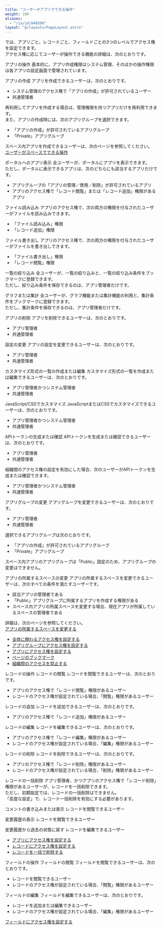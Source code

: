 ```yaml
---
title: "ユーザーがアプリでできる操作"
weight: 100
aliases:
  - "/ja/id/040590"
layout: "@/layouts/PageLayout.astro"
---
```




<Kintone />では、アプリごと、レコードごと、フィールドごとの3つのレベルでアクセス権を設定できます。  
アクセス権に応じてユーザーが操作できる機能の詳細は、次のとおりです。

<Heading id="rights_app_rights_detail_10">アプリの操作</Heading>
基本的に、アプリ作成権限は<Kintone />システム管理、そのほかの操作権限は各アプリの設定画面で管理されています。

<Heading level={3} id="rights_app_rights_detail_1010">アプリの作成</Heading>
アプリを作成できるユーザーは、次のとおりです。

* <Kintone />システム管理のアクセス権で「アプリの作成」が許可されているユーザー
* <Slash />共通管理者

再利用してアプリを作成する場合は、管理権限を持つアプリだけを再利用できます。  
また、アプリの作成時には、次のアプリグループを選択できます。

* 「アプリの作成」が許可されているアプリグループ
* 「Private」アプリグループ

<Note>

スペース内アプリを作成できるユーザーは、次のページを参照してください。  
[ユーザーがスペースでできる操作](/k/ja/id/040705.html)


</Note>

<Heading level={3} id="rights_app_rights_detail_1020">ポータルへのアプリ表示</Heading>
全ユーザーが、ポータルにアプリを表示できます。  
ただし、ポータルに表示できるアプリは、次のどちらにも該当するアプリだけです。

* アプリグループの「アプリの管理／使用／削除」が許可されているアプリ
* アプリのアクセス権で「レコード閲覧」または「レコード追加」権限があるアプリ

<Heading level={3} id="rights_app_rights_detail_1030">ファイル読み込み</Heading>
アプリのアクセス権で、次の両方の権限を付与されたユーザーがファイルを読み込みできます。

* 「ファイル読み込み」権限
* 「レコード追加」権限

<Heading level={3} id="rights_app_rights_detail_1040">ファイル書き出し</Heading>
アプリのアクセス権で、次の両方の権限を付与されたユーザーがファイルを書き出しできます。

* 「ファイル書き出し」権限
* 「レコード閲覧」権限

<Heading level={3} id="rights_app_rights_detail_1050">一覧の絞り込み</Heading>
全ユーザーが、一覧の絞り込みと、一覧の絞り込み条件をブックマークに登録できます。  
ただし、絞り込み条件を保存できるのは、アプリ管理者だけです。

<Heading level={3} id="rights_app_rights_detail_1060">グラフまたは集計</Heading>
全ユーザーが、グラフ機能または集計機能の利用と、集計条件をブックマークに登録できます。  
ただし、集計条件を保存できるのは、アプリ管理者だけです。

<Heading level={3} id="rights_app_rights_detail_1070">アプリの削除</Heading>
アプリを削除できるユーザーは、次のとおりです。

* アプリ管理者
* <Slash />共通管理者

<Heading level={3} id="rights_app_rights_detail_1080">設定の変更</Heading>
アプリの設定を変更できるユーザーは、次のとおりです。

* アプリ管理者
* <Slash />共通管理者

<Heading level={3} id="rights_app_rights_detail_1090">カスタマイズ形式の一覧の作成または編集</Heading>
カスタマイズ形式の一覧を作成または編集できるユーザーは、次のとおりです。

* アプリ管理者かつ<Kintone />システム管理者
* <Slash />共通管理者

<Heading level={3} id="rights_app_rights_detail_10100">JavaScript/CSSでカスタマイズ</Heading>
JavaScriptまたはCSSでカスタマイズできるユーザーは、次のとおりです。

* アプリ管理者かつ<Kintone />システム管理者
* <Slash />共通管理者

<Heading level={3} id="rights_app_rights_detail_10110">APIトークンの生成または確認</Heading>
APIトークンを生成または確認できるユーザーは、次のとおりです。

* アプリ管理者
* <Slash />共通管理者

組織間のアクセス権の設定を有効にした場合、次のユーザーがAPIトークンを生成または確認できます。

* アプリ管理者かつ<Kintone />システム管理者
* <Slash />共通管理者

<Heading level={3} id="rights_app_rights_detail_10120">アプリグループの変更</Heading>
アプリグループを変更できるユーザーは、次のとおりです。

* アプリ管理者
* <Slash />共通管理者

選択できるアプリグループは次のとおりです。

* 「アプリの作成」が許可されているアプリグループ
* 「Private」アプリグループ

スペース内アプリのアプリグループは「Public」固定のため、アプリグループの変更はできません。

<Heading level={3} id="rights_app_rights_detail_10130">アプリの所属するスペースの変更</Heading>
アプリの所属するスペースを変更できるユーザーは、次のすべての条件を満たすユーザーです。

* 該当アプリの管理者である
* 「Public」アプリグループに所属するアプリを作成する権限がある
* スペース内アプリの所属スペースを変更する場合、現在アプリが所属しているスペースの管理者である

詳細は、次のページを参照してください。  
[アプリの所属するスペースを変更する](/k/ja/id/040492.html)

<Reference>

* [<Kintone />全体に関わるアクセス権を設定する](/k/ja/id/040867.html)
* [アプリグループにアクセス権を設定する](/k/ja/id/04025.html)
* [アプリにアクセス権を設定する](/k/ja/id/040589.html)
* [ページのブックマーク](/k/ja/id/040289.html)
* [組織間のアクセスを禁止する](/general/ja/id/020164.html)


</Reference>

<Heading id="rights_app_rights_detail_20">レコードの操作</Heading>
<Heading level={3} id="rights_app_rights_detail_2010">レコードの閲覧</Heading>
レコードを閲覧できるユーザーは、次のとおりです。

* アプリのアクセス権で「レコード閲覧」権限があるユーザー
* レコードのアクセス権が設定されている場合、「閲覧」権限があるユーザー

<Heading level={3} id="rights_app_rights_detail_2020">レコードの追加</Heading>
レコードを追加できるユーザーは、次のとおりです。

* アプリのアクセス権で「レコード追加」権限があるユーザー

<Heading level={3} id="rights_app_rights_detail_2030">レコードの編集</Heading>
レコードを編集できるユーザーは、次のとおりです。

* アプリのアクセス権で「レコード編集」権限があるユーザー
* レコードのアクセス権が設定されている場合、「編集」権限があるユーザー

<Heading level={3} id="rights_app_rights_detail_2040">レコードの削除</Heading>
レコードを削除できるユーザーは、次のとおりです。

* アプリのアクセス権で「レコード削除」権限があるユーザー
* レコードのアクセス権が設定されている場合、「削除」権限があるユーザー

<Heading level={3} id="rights_app_rights_detail_2050">レコードの一括削除</Heading>
アプリ管理者、かつアプリのアクセス権で「レコード削除」権限があるユーザーが、レコードを一括削除できます。  
ただし、初期設定では、レコードの一括削除はできません。  
「高度な設定」で、レコード一括削除を有効にする必要があります。

<Heading level={3} id="rights_app_rights_detail_2060">コメントの書き込みまたは表示</Heading>
レコードを閲覧できるユーザー

<Heading level={3} id="rights_app_rights_detail_2070">変更履歴の表示</Heading>
レコードを閲覧できるユーザー

<Heading level={3} id="rights_app_rights_detail_2080">変更履歴から過去の状態に戻す</Heading>
レコードを編集できるユーザー

<Reference>

* [アプリにアクセス権を設定する](/k/ja/id/040589.html)
* [レコードにアクセス権を設定する](/k/ja/id/040595.html)
* [レコードを一括で削除する](/k/ja/id/040716.html)


</Reference>

<Heading id="rights_app_rights_detail_30">フィールドの操作</Heading>
<Heading level={3} id="rights_app_rights_detail_3010">フィールドの閲覧</Heading>
フィールドを閲覧できるユーザーは、次のとおりです。

* レコードを閲覧できるユーザー
* レコードのアクセス権が設定されている場合、「閲覧」権限があるユーザー

<Heading level={3} id="rights_app_rights_detail_3020">フィールドの編集</Heading>
フィールドを編集できるユーザーは、次のとおりです。

* レコードを追加または編集できるユーザー
* レコードのアクセス権が設定されている場合、「編集」権限があるユーザー

<Reference>

[フィールドにアクセス権を設定する](/k/ja/id/040593.html)


</Reference>
